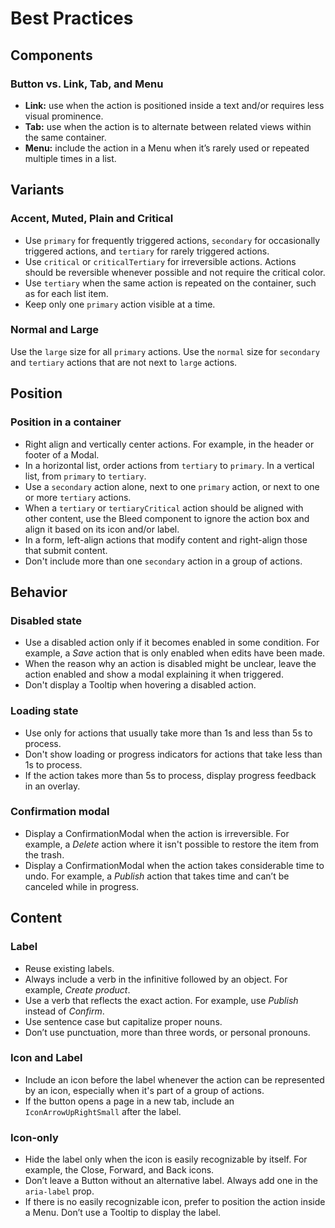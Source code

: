 # Best Practices 

## Components

### Button vs. Link, Tab, and Menu

- **Link:** use when the action is positioned inside a text and/or requires less visual prominence.
- **Tab:** use when the action is to alternate between related views within the same container.
- **Menu:** include the action in a Menu when it’s rarely used or repeated multiple times in a list.

## Variants

### Accent, Muted, Plain and Critical

- Use `primary` for frequently triggered actions, `secondary` for occasionally triggered actions, and `tertiary` for rarely triggered actions.
- Use `critical` or `criticalTertiary` for irreversible actions. Actions should be reversible whenever possible and not require the critical color.
- Use `tertiary` when the same action is repeated on the container, such as for each list item.
- Keep only one `primary` action visible at a time.

### Normal and Large

Use the `large` size for all `primary` actions. Use the `normal` size for `secondary` and `tertiary` actions that are not next to `large` actions.

## Position

### Position in a container

- Right align and vertically center actions. For example, in the header or footer of a Modal.
- In a horizontal list, order actions from `tertiary` to `primary`. In a vertical list, from `primary` to `tertiary`.
- Use a `secondary` action alone, next to one `primary` action, or next to one or more `tertiary` actions.
- When a `tertiary` or `tertiaryCritical` action should be aligned with other content, use the Bleed component to ignore the action box and align it based on its icon and/or label.
- In a form, left-align actions that modify content and right-align those that submit content.
- Don't include more than one `secondary` action in a group of actions.

## Behavior

### Disabled state

- Use a disabled action only if it becomes enabled in some condition. For example, a *Save* action that is only enabled when edits have been made.
- When the reason why an action is disabled might be unclear, leave the action enabled and show a modal explaining it when triggered.
- Don't display a Tooltip when hovering a disabled action.

### Loading state

- Use only for actions that usually take more than 1s and less than 5s to process.
- Don't show loading or progress indicators for actions that take less than 1s to process.
- If the action takes more than 5s to process, display progress feedback in an overlay.

### Confirmation modal

- Display a ConfirmationModal when the action is irreversible. For example, a *Delete* action where it isn't possible to restore the item from the trash.
- Display a ConfirmationModal when the action takes considerable time to undo. For example, a *Publish* action that takes time and can’t be canceled while in progress.

## Content

### Label

- Reuse existing labels.
- Always include a verb in the infinitive followed by an object. For example, *Create product*.
- Use a verb that reflects the exact action. For example, use *Publish* instead of *Confirm*.
- Use sentence case but capitalize proper nouns.
- Don’t use punctuation, more than three words, or personal pronouns.

### Icon and Label

- Include an icon before the label whenever the action can be represented by an icon, especially when it's part of a group of actions.
- If the button opens a page in a new tab, include an `IconArrowUpRightSmall` after the label.

### Icon-only

- Hide the label only when the icon is easily recognizable by itself. For example, the Close, Forward, and Back icons.
- Don’t leave a Button without an alternative label. Always add one in the `aria-label` prop.
- If there is no easily recognizable icon, prefer to position the action inside a Menu. Don’t use a Tooltip to display the label.